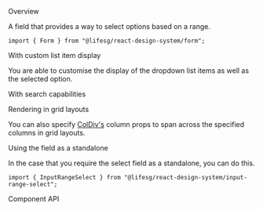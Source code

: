 
<Meta of={FormRangeSelectStories} />

<Title>Form.RangeSelect</Title>

<Secondary>Overview</Secondary>

A field that provides a way to select options based on a range.

```tsx
import { Form } from "@lifesg/react-design-system/form";
```

<Canvas of={FormRangeSelectStories.Default} />

<Heading3>With custom list item display</Heading3>

You are able to customise the display of the dropdown list items as well as the selected option.

<Canvas of={FormRangeSelectStories.WithCustomListDisplay} />

<Heading3>With search capabilities</Heading3>

<Canvas of={FormRangeSelectStories.WithSearch} />

<Heading3>Rendering in grid layouts</Heading3>

You can also specify [ColDiv's](/docs/getting-started-layout-column-divs--docs)
column props to span across the specified columns in grid layouts.

<Canvas of={FormRangeSelectStories.RenderingInGridLayout} />

<Heading3>Using the field as a standalone</Heading3>

In the case that you require the select field as a standalone, you can do this.

```tsx
import { InputRangeSelect } from "@lifesg/react-design-system/input-range-select";
```

<Canvas of={FormRangeSelectStories.StandaloneUsage} />

<Secondary>Component API</Secondary>

<PropsTable />
